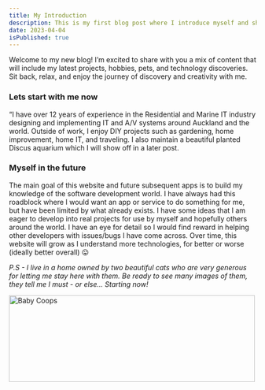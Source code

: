 ```yaml
---
title: My Introduction
description: This is my first blog post where I introduce myself and share my thoughts on why I started blogging.
date: 2023-04-04
isPublished: true
---
```


Welcome to my new blog! I’m excited to share with you a mix of content that will include my latest projects, hobbies, pets, and technology discoveries. Sit back, relax, and enjoy the journey of discovery and creativity with me.

### Lets start with me now

“I have over 12 years of experience in the Residential and Marine IT industry designing and implementing IT and A/V systems around Auckland and the world. Outside of work, I enjoy DIY projects such as gardening, home improvement, home IT, and traveling. I also maintain a beautiful planted Discus aquarium which I will show off in a later post.

### Myself in the future

The main goal of this website and future subsequent apps is to build my knowledge of the software development world. I have always had this roadblock where I would want an app or service to do something for me, but have been limited by what already exists. I have some ideas that I am eager to develop into real projects for use by myself and hopefully others around the world. I have an eye for detail so I would find reward in helping other developers with issues/bugs I have come across. Over time, this website will grow as I understand more technologies, for better or worse (ideally better overall) 😛

_P.S - I live in a home owned by two beautiful cats who are very generous for letting me stay here with them. Be ready to see many images of them, they tell me I must - or else… Starting now!_

<Image
    src="/images/baby-coops.jpeg"
    title="Baby Coops"
    width="500"
    height="176"
    className="mx-auto overflow-hidden rounded-md"
/>
